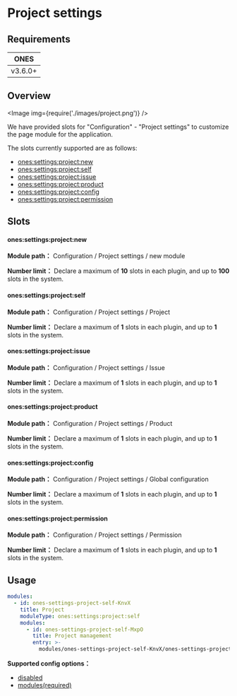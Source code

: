 # Project settings

## Requirements

|  ONES   |
| :-----: |
| v3.6.0+ |

## Overview

<Image img={require('./images/project.png')} />

We have provided slots for "Configuration" - "Project settings" to customize the page module for the application.

The slots currently supported are as follows:

- [ones:settings:project:new](#onessettingsprojectnew)
- [ones:settings:project:self​](#onessettingsprojectself)
- [ones:settings:project:issue](#onessettingsprojectissue)
- [ones:settings:project:product](#onessettingsprojectproduct)
- [ones:settings:project:config](#onessettingsprojectconfig)
- [ones:settings:project:permission](#onessettingsprojectpermission)

## Slots

#### ones:settings:project:new

**Module path：** Configuration / Project settings / new module

**Number limit：** Declare a maximum of **10** slots in each plugin, and up to **100** slots in the system.

#### ones:settings:project:self​

**Module path：** Configuration / Project settings / Project

**Number limit：** Declare a maximum of **1** slots in each plugin, and up to **1** slots in the system.

#### ones:settings:project:issue

**Module path：** Configuration / Project settings / Issue

**Number limit：** Declare a maximum of **1** slots in each plugin, and up to **1** slots in the system.

#### ones:settings:project:product

**Module path：** Configuration / Project settings / Product

**Number limit：** Declare a maximum of **1** slots in each plugin, and up to **1** slots in the system.

#### ones:settings:project:config

**Module path：** Configuration / Project settings / Global configuration

**Number limit：** Declare a maximum of **1** slots in each plugin, and up to **1** slots in the system.

#### ones:settings:project:permission

**Module path：** Configuration / Project settings / Permission

**Number limit：** Declare a maximum of **1** slots in each plugin, and up to **1** slots in the system.

## Usage

```yaml
modules:
  - id: ones-settings-project-self-KnvX
    title: Project
    moduleType: ones:settings:project:self
    modules:
      - id: ones-settings-project-self-MxpO
        title: Project management
        entry: >-
          modules/ones-settings-project-self-KnvX/ones-settings-project-self-MxpO/index.html
```

**Supported config options：**

- [disabled](../../../../../reference/config/plugin.yaml#disabled)
- [modules(required)](../../../../../reference/config/plugin.yaml#subModule)
